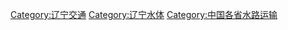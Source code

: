 [[Category:辽宁交通|Category:辽宁交通]]
[[Category:辽宁水体|Category:辽宁水体]]
[[Category:中国各省水路运输|Category:中国各省水路运输]]